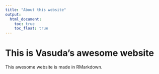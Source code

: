 ```yaml
---
title: "About this website"
output: 
  html_document:
    toc: true
    toc_float: true
---
```


# This is Vasuda's awesome website

This awesome website is made in RMarkdown. 
